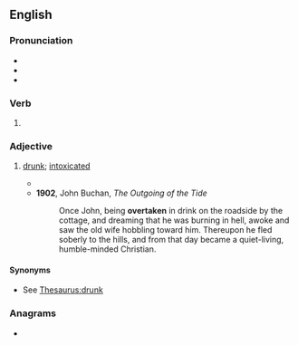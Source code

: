 ==English==

===Pronunciation===
* {{IPA|en|/ˈovəɹteɪkən/}}
* {{audio|en|En-us-overtaken.ogg|Audio (US)}}
* {{rhymes|en|eɪkən|s=4}}

===Verb===
{{head|en|verb form}}

# {{past participle of|en|overtake|nocat=1}}

===Adjective===
{{en-adj}}

# {{lb|en|archaic}} [[drunk]]; [[intoxicated]]
#* {{quote-book|en|year=1863|author=Sheridan Le Fanu|title={{w|The House by the Churchyard}}|passage=Indeed, he was 'dithguthted' at his condition; and if upon the occasion just described he had allowed himself to be somewhat 'intoxicated with liquor,' I must aver that I do not recollect another instance in which this worthy little gentleman suffered himself to be similarly '''overtaken'''. Now and then a little '[[flashy]]' he might be, but nothing more serious—and rely upon it, this was no common virtue in those days.}}
#* '''1902''', John Buchan, ''The Outgoing of the Tide''
#*: Once John, being '''overtaken''' in drink on the roadside by the cottage, and dreaming that he was burning in hell, awoke and saw the old wife hobbling toward him. Thereupon he fled soberly to the hills, and from that day became a quiet-living, humble-minded Christian.

====Synonyms====
* See [[Thesaurus:drunk]]

===Anagrams===
* {{anagrams|en|a=aeeknortv|taken over}}